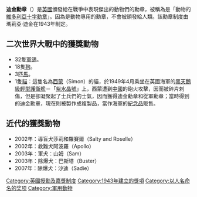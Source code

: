 {{unreferenced|time=2017-07-26T09:06:13+00:00}}
{{NoteTA|G1=軍事}}{{Infobox award
| name           = PDSA Dickin Medal
| image          = Dickin Medal.jpg
| imagesize      = 200px
| caption        = 迪金勳章（正面）
| description    = 戰爭中表現傑出的動物
| presenter      = [[PDSA|PDSA]]
| country        =  英國
| year           = 1943
| website        = http://www.pdsa.org.uk/about-us/animal-bravery-awards/pdsa-dickin-medal/ PDSA 迪金勳章
}}
'''迪金勳章'''（{{lang-en|Dickin Medal}}）是[[英國|英國]]頒發給在戰爭中表現傑出的動物們的勳章，被稱為是「動物的[[維多利亞十字勳章|維多利亞十字勳章]]」。因為是動物專用的勳章，不會被頒發給人類。該勳章制度由瑪莉亞·迪金在1943年制定。

== 二次世界大戰中的獲獎動物 ==
* 32隻[[鴿|軍鴿]]。
* 18隻[[狗|狗]]。
* 3匹[[馬|馬]]。
* 1隻[[貓|貓]]：這隻名為[[西蒙_(貓)|西蒙]]（Simon）的貓，於1949年4月乘坐在英國海軍的[[黑天鵝級輕型護衛艦|黑天鵝級輕型護衛艦]]－「[[紫水晶號事件|紫水晶號]]」上，西蒙遭到[[中國|中國]]的砲火攻擊，因而被碎片刺傷，但是卻凝聚起了士兵們的士氣，因而獲得迪金勳章和從軍勳章；當時得到的迪金勳章，現在則被製作成複製品，當作海軍的[[紀念品|紀念品]]販售。

== 近代的獲獎動物 ==

* 2002年：導盲犬莎莉和羅賽爾（Salty and Roselle）
* 2002年：救難犬阿波羅（Apollo）
* 2003年：軍犬：山姆（Sam）
* 2003年：除爆犬：巴斯塔（Buster）
* 2007年：除爆犬：沙迪（Sadie）

[[Category:英國授勳及嘉獎制度|Category:英國授勳及嘉獎制度]]
[[Category:1943年建立的獎項|Category:1943年建立的獎項]]
[[Category:以人名命名的奖项|Category:以人名命名的奖项]]
[[Category:軍用動物|Category:軍用動物]]
